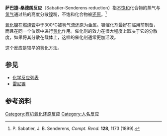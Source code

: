 '''萨巴捷-桑德朗反应'''（Sabatier-Senderens reduction）指[[不饱和|不饱和]]化合物的蒸气与[[氢气|氢气]]通过热的高度分散[[镍|镍]]粉，不饱和化合物被[[还原|还原]]。<ref>P. Sabatier, J. B. Senderens, ''Compt. Rend.'' '''128''', 1173 (1899).</ref>

[[氧化镍|氧化镍]]在[[燃烧管|燃烧管]]中于300℃被氢气流还原为金属。镍催化剂最好在临用前制备，而且在同一个仪器中进行[[氢化|氢化]]作用。催化剂的效力在很大程度上取决于它的分散度，如果将其分散在载体上，这样的催化剂通常更加活泼。

这个反应是较早的氢化方法。

== 参见 ==
*[[化学反应列表|化学反应列表]]
*[[雷尼镍|雷尼镍]]

== 参考资料 ==
{{reflist}}

[[Category:有机氧化还原反应|Category:有机氧化还原反应]]
[[Category:人名反应|Category:人名反应]]